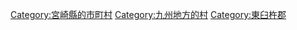 {{Commonscat|Shiiba, Miyazaki}}
{{Catmore}}

{{DEFAULTSORT:Shiiba}}
[[Category:宮崎縣的市町村|Category:宮崎縣的市町村]]
[[Category:九州地方的村|Category:九州地方的村]]
[[Category:東臼杵郡|Category:東臼杵郡]]